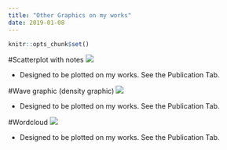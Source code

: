 ```yaml
---
title: "Other Graphics on my works"
date: 2019-01-08
---
```


```r
knitr::opts_chunk$set()
```

#Scatterplot with notes 
![](/post/Other_graphics_files/scartter_with_notes.png)

* Designed to be plotted on my works. See the Publication Tab.

#Wave graphic (density graphic)
![](/post/Other_graphics_files/density.png)

* Designed to be plotted on my works. See the Publication Tab.

#Wordcloud
![](/post/Other_graphics_files/wordcloud.png)

* Designed to be plotted on my works. See the Publication Tab.